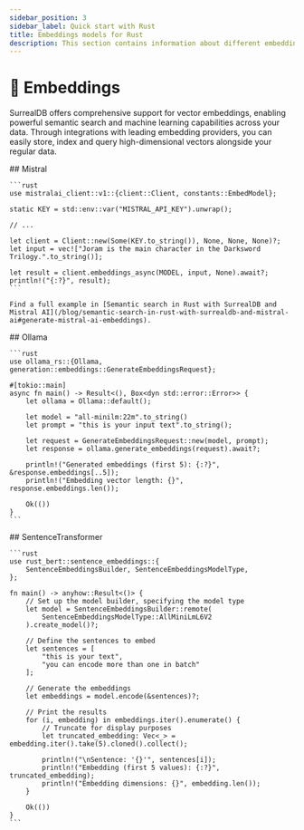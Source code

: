 ```yaml
---
sidebar_position: 3
sidebar_label: Quick start with Rust
title: Embeddings models for Rust
description: This section contains information about different embedding models you can use with SurrealDB.
---
```



# 🦀 Embeddings

SurrealDB offers comprehensive support for vector embeddings, enabling powerful semantic search and machine learning capabilities across your data. Through integrations with leading embedding providers, you can easily store, index and query high-dimensional vectors alongside your regular data.

<Tabs>
  <TabItem label="Mistral">
    ## Mistral

    ```rust
    use mistralai_client::v1::{client::Client, constants::EmbedModel};

    static KEY = std::env::var("MISTRAL_API_KEY").unwrap();

    // ...

    let client = Client::new(Some(KEY.to_string()), None, None, None)?;
    let input = vec!["Joram is the main character in the Darksword Trilogy.".to_string()];

    let result = client.embeddings_async(MODEL, input, None).await?;
    println!("{:?}", result);
    ```

    Find a full example in [Semantic search in Rust with SurrealDB and Mistral AI](/blog/semantic-search-in-rust-with-surrealdb-and-mistral-ai#generate-mistral-ai-embeddings).
  </TabItem>

  <TabItem label="Ollama">
    ## Ollama

    ```rust
    use ollama_rs::{Ollama, generation::embeddings::GenerateEmbeddingsRequest};

    #[tokio::main]
    async fn main() -> Result<(), Box<dyn std::error::Error>> {
        let ollama = Ollama::default();

        let model = "all-minilm:22m".to_string()
        let prompt = "this is your input text".to_string();

        let request = GenerateEmbeddingsRequest::new(model, prompt);
        let response = ollama.generate_embeddings(request).await?;

        println!("Generated embeddings (first 5): {:?}", &response.embeddings[..5]);
        println!("Embedding vector length: {}", response.embeddings.len());

        Ok(())
    }
    ```
  </TabItem>

  <TabItem label="SentenceTransformer">
    ## SentenceTransformer

    ```rust
    use rust_bert::sentence_embeddings::{
        SentenceEmbeddingsBuilder, SentenceEmbeddingsModelType,
    };

    fn main() -> anyhow::Result<()> {
        // Set up the model builder, specifying the model type
        let model = SentenceEmbeddingsBuilder::remote(
            SentenceEmbeddingsModelType::AllMiniLmL6V2
        ).create_model()?;

        // Define the sentences to embed
        let sentences = [
            "this is your text",
            "you can encode more than one in batch"
        ];

        // Generate the embeddings
        let embeddings = model.encode(&sentences)?;

        // Print the results
        for (i, embedding) in embeddings.iter().enumerate() {
            // Truncate for display purposes
            let truncated_embedding: Vec<_> = embedding.iter().take(5).cloned().collect();

            println!("\nSentence: '{}'", sentences[i]);
            println!("Embedding (first 5 values): {:?}", truncated_embedding);
            println!("Embedding dimensions: {}", embedding.len());
        }

        Ok(())
    }
    ```
  </TabItem>
</Tabs>
